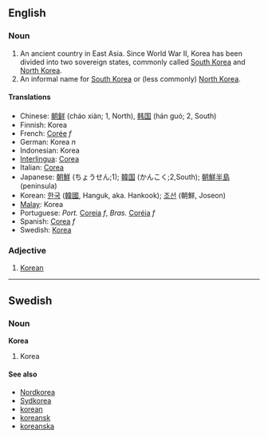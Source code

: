 ==English==
===Noun===
#An ancient country in East Asia.  Since World War II, Korea has been divided into two sovereign states, commonly called [[South Korea]] and [[North Korea]].
#An informal name for [[South Korea]] or (less commonly) [[North Korea]].

====Translations====
*Chinese: [[朝鲜]] (cháo xiàn; 1, North), [[韩国]] (hán guó; 2, South)
*Finnish: Korea
*French: [[Corée]] ''f''
*German: Korea ''n''
*Indonesian: Korea
*[[Interlingua]]: [[Corea]]
*Italian: [[Corea]]
*Japanese: [[朝]][[鮮]] (ちょうせん;1); [[韓]][[国]] (かんこく;2,South); [[朝]][[鮮]][[半]][[島]] (peninsula)
*Korean: [[한]][[국]] ([[韓]][[國]], Hanguk, aka. Hankook); [[조]][[선]] (朝鮮, Joseon)
*[[Malay]]: Korea
*Portuguese: ''Port.'' [[Coreia]] ''f'', ''Bras.'' [[Coréia]] ''f''
*Spanish: [[Corea]] ''f''
*Swedish: [[Korea#Swedish|Korea]]

===Adjective===
#[[Korean]]

----

==Swedish==
===Noun===
'''Korea'''

#Korea

====See also====
*[[Nordkorea]]
*[[Sydkorea]]
*[[korean]]
*[[koreansk]]
*[[koreanska]]